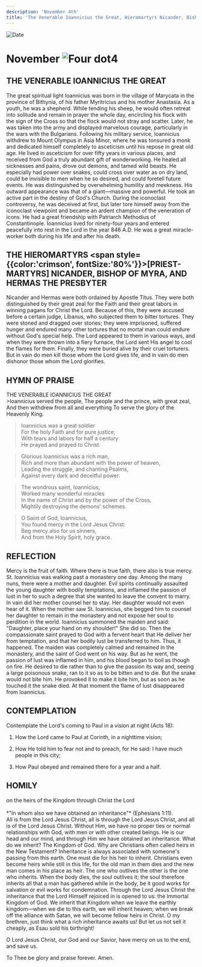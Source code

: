 ```yaml
---
description: 'November 4th'
title: 'The Venerable Ioannicius the Great, Hieromartyrs Nicander, Bishop of Myra, and Hermas the Presbyter'
---
```


<RunningHead />
<Image src="/title-imprint.png" height={68} width={50} alt="Date" className="title-imprint"/>

# <div id="date">November <Image className="four-dot" src="/four-dot.png" height={15} width={15} alt="Four dot" />4</div>

## THE VENERABLE IOANNICIUS THE GREAT

The great spiritual light Ioannicius was born in the village of Marycata in the province of Bithynia, of his father Myritricius and his mother Anastasia. As a youth, he was a shepherd. While tending his sheep, he would often retreat into solitude and remain in prayer the whole day, encircling his flock with the sign of the Cross so that the flock would not stray and scatter. Later, he was taken into the army and displayed marvelous courage, particularly in the wars with the Bulgarians. Following his military service, Ioannicius withdrew to Mount Olympus in Asia Minor, where he was tonsured a monk and dedicated himself completely to asceticism until his repose in great old age. He lived in asceticism for over fifty years in various places, and received from God a truly abundant gift of wonderworking. He healed all sicknesses and pains, drove out demons, and tamed wild beasts. He especially had power over snakes, could cross over water as on dry land, could be invisible to men when he so desired, and could foretell future events. He was distinguished by overwhelming humility and meekness. His outward appearance was that of a giant—massive and powerful. He took an active part in the destiny of God's Church. During the iconoclast controversy, he was deceived at first, but later tore himself away from the iconoclast viewpoint and became an ardent champion of the veneration of icons. He had a great friendship with Patriarch Methodius of Constantinople. Ioannicius lived for ninety-four years and entered peacefully into rest in the Lord in the year 846 A.D. He was a great miracle-worker both during his life and after his death.

## THE HIEROMARTYRS <span style={{color:'crimson', fontSize:'80%'}}>[PRIEST-MARTYRS]</span> NICANDER, BISHOP OF MYRA, AND HERMAS THE PRESBYTER

Nicander and Hermas were both ordained by Apostle Titus. They were both distinguished by their great zeal for the Faith and their great labors in winning pagans for Christ the Lord. Because of this, they were accused before a certain judge, Libanus, who subjected them to bitter tortures. They were stoned and dragged over stones; they were imprisoned, suffered hunger and endured many other tortures that no mortal man could endure without God's special help. The Lord appeared to them in various ways, and when they were thrown into a fiery furnace, the Lord sent His angel to cool the flames for them. Finally, they were buried alive by their cruel torturers. But in vain do men kill those whom the Lord gives life, and in vain do men dishonor those whom the Lord glorifies.


## HYMN OF PRAISE
<div style={{textAlign:'center', color:'crimson', fontWeight:'bold'}}>
THE VENERABLE IOANNICIUS THE GREAT
</div>
>Ioannicius served the people,  
The people and the prince, with great zeal,  
And then withdrew from all and everything  
To serve the glory of the Heavenly King.  
  
>Ioannicius was a great soldier  
For the holy Faith and for pure justice;  
With tears and labors for half a century  
He prayed and prayed to Christ.  
  
>Glorious Ioannicius was a rich man,  
Rich and more than abundant with the power of heaven,  
Leading the struggle, and chanting Psalms,  
Against every dark and deceitful power.  
  
>The wondrous saint, Ioannicius,  
Worked many wonderful miracles  
In the name of Christ and by the power of the Cross,  
Mightily destroying the demons' schemes.  
  
>O Saint of God, Ioannicius,  
You found mercy in the Lord Jesus Christ:  
Beg mercy also for us sinners,  
And from the Holy Spirit, holy grace.  


## REFLECTION

Mercy is the fruit of faith. Where there is true faith, there also is true mercy. St. Ioannicius was walking past a monastery one day. Among the many nuns, there were a mother and daughter. Evil spirits continually assaulted the young daughter with bodily temptations, and inflamed the passion of lust in her to such a degree that she wanted to leave the convent to marry. In vain did her mother counsel her to stay. Her daughter would not even hear of it. When the mother saw St. Ioannicius, she begged him to counsel her daughter to remain in the monastery and not expose her soul to perdition in the world. Ioannicius summoned the maiden and said: "Daughter, place your hand on my shoulder!" She did so. Then the compassionate saint prayed to God with a fervent heart that He deliver her from temptation, and that her bodily lust be transferred to him. Thus, it happened. The maiden was completely calmed and remained in the monastery, and the saint of God went on his way. But as he went, the passion of lust was inflamed in him, and his blood began to boil as though on fire. He desired to die rather than to give the passion its way and, seeing a large poisonous snake, ran to it so as to be bitten and to die. But the snake would not bite him. He provoked it to make it bite him, but as soon as he touched it the snake died. At that moment the flame of lust disappeared from Ioannicius.


## CONTEMPLATION

Contemplate the Lord's coming to Paul in a vision at night (Acts 18):

1. How the Lord came to Paul at Corinth, in a nighttime vision;

2. How He told him to fear not and to preach, for He said: I have much people in this city;

3. How Paul obeyed and remained there for a year and a half.


## HOMILY
<div style={{textAlign:'center', color:'crimson', fontWeight:'bold'}}>
on the heirs of the Kingdom through Christ the Lord
</div>
<br />
<div style={{textAlign:'right'}}>
*"In whom also we have obtained an inheritance"* (Ephesians 1:11).
</div>
All is from the Lord Jesus Christ, all is through the Lord Jesus Christ, and all is of the Lord Jesus Christ. Without Him, we have no proper ties or normal relationships with God, with men or with other created beings. He is our head and our mind, and through Him we have obtained an inheritance. What do we inherit? The Kingdom of God. Why are Christians often called heirs in the New Testament? Inheritance is always associated with someone's passing from this earth. One must die for his heir to inherit. Christians even become heirs while still in this life, for the old man in them dies and the new man comes in his place as heir. The one who outlives the other is the one who inherits. When the body dies, the soul outlives it; the soul therefore inherits all that a man has gathered while in the body, be it good works for salvation or evil works for condemnation. Through the Lord Jesus Christ the inheritance that the Lord Himself rejoiced in is opened to us: the Immortal Kingdom of God. We inherit that Kingdom when we leave the earthly kingdom—when we die to this earth, we will inherit heaven; when we break off the alliance with Satan, we will become fellow heirs in Christ. O my brethren, just think what a rich inheritance awaits us! But let us not sell it cheaply, as Esau sold his birthright!

O Lord Jesus Christ, our God and our Savior, have mercy on us to the end, and save us.

To Thee be glory and praise forever. Amen.